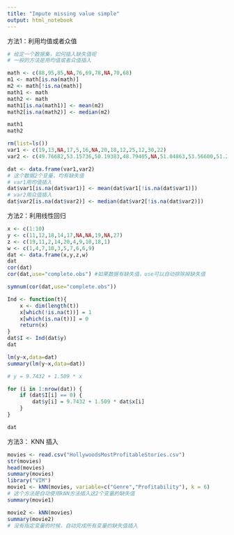 ```yaml
---
title: "Impute missing value simple"
output: html_notebook
---
```

方法1：利用均值或者众值
```r
# 给定一个数据集，如何插入缺失值呢
# 一般的方法是用均值或者众值插入

math <- c(88,95,85,NA,76,69,78,NA,70,68)
m1 <- math[is.na(math)]
m2 <- math[!is.na(math)]
math1 <- math
math2 <- math
math1[is.na(math1)] <- mean(m2)
math2[is.na(math2)] <- median(m2)

math1
math2

rm(list=ls())
var1 <- c(19,13,NA,17,5,16,NA,20,18,12,25,12,30,22)
var2 <- c(49.76682,53.15736,50.19383,48.79405,NA,51.04863,53.56600,51.22467,47.98000,NA,44.58380,50.29183,52.76665,NA)

dat <- data.frame(var1,var2)
# 这个数据2个变量，均有缺失值
# var1用均值插入
dat$var1[is.na(dat$var1)] <- mean(dat$var1[!is.na(dat$var1)])
# var2用众值插入
dat$var2[is.na(dat$var2)] <- median(dat$var2[!is.na(dat$var2)])

```

方法2：利用线性回归
```r
x <- c(1:10)
y <- c(11,12,18,14,17,NA,NA,19,NA,27)
z <- c(19,11,2,14,20,4,9,10,18,1)
w <- c(1,4,7,10,3,5,7,6,6,9)
dat <- data.frame(x,y,z,w)
dat
cor(dat)
cor(dat,use="complete.obs") #如果数据有缺失值，use可以自动排除掉缺失值

symnum(cor(dat,use="complete.obs"))

Ind <- function(t){
    x <- dim(length(t))
    x[which(!is.na(t))] = 1
    x[which(is.na(t))] = 0
    return(x)
}
dat$I <- Ind(dat$y)
dat

lm(y~x,data=dat)
summary(lm(y~x,data=dat))

# y = 9.7432 + 1.509 * x

for (i in 1:nrow(dat)) {
    if (dat$I[i] == 0) {
        dat$y[i] = 9.7432 + 1.509 * dat$x[i]
    }
}

dat
```

方法3： KNN 插入

```r
movies <- read.csv("HollywoodsMostProfitableStories.csv")
str(movies)
head(movies)
summary(movies)
library("VIM")
movie1 <- kNN(movies, variable=c("Genre","Profitability"), k = 6)
# 这个方法是自动使用kNN方法插入这2个变量的缺失值
summary(movie1)

movie2 <- kNN(movies)
summary(movie2)
# 没有指定变量的时候，自动完成所有变量的缺失值插入

```




